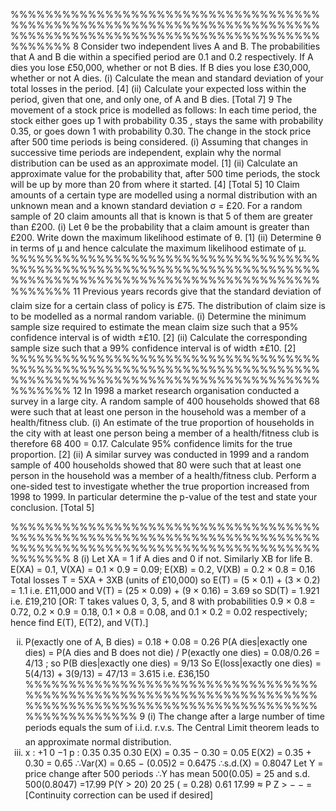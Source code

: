 
%%%%%%%%%%%%%%%%%%%%%%%%%%%%%%%%%%%%%%%%%%%%%%%%%%%%%%%%%%%%%%%%%%%%%%%%%%%%%%%%%%%%%%%%%%%%%%%%%%%%%%%%%%%%%%%%%%%
8 Consider two independent lives A and B. The probabilities that A and B die
within a specified period are 0.1 and 0.2 respectively. If A dies you lose £50,000,
whether or not B dies. If B dies you lose £30,000, whether or not A dies.
(i) Calculate the mean and standard deviation of your total losses in the
period. [4]
(ii) Calculate your expected loss within the period, given that one, and only
one, of A and B dies. 
[Total 7]
9 The movement of a stock price is modelled as follows:
In each time period, the stock either goes up 1 with probability 0.35 , stays the
same with probability 0.35, or goes down 1 with probability 0.30.
The change in the stock price after 500 time periods is being considered.
(i) Assuming that changes in successive time periods are independent,
explain why the normal distribution can be used as an approximate
model. [1]
(ii) Calculate an approximate value for the probability that, after 500 time
periods, the stock will be up by more than 20 from where it started. [4]
[Total 5]
10 Claim amounts of a certain type are modelled using a normal distribution with
an unknown mean and a known standard deviation σ = £20.
For a random sample of 20 claim amounts all that is known is that 5 of them are
greater than £200.
(i) Let θ be the probability that a claim amount is greater than £200. Write
down the maximum likelihood estimate of θ. [1]
(ii) Determine θ in terms of μ and hence calculate the maximum likelihood
estimate of μ. 
%%%%%%%%%%%%%%%%%%%%%%%%%%%%%%%%%%%%%%%%%%%%%%%%%%%%%%%%%%%%%%%%%%%%%%%%%%%%%%%%%%%%%%%%%%%%%%%%%%%%%%%%%%%%%%%%%%%
11 Previous years records give that the standard deviation of claim size for a certain
class of policy is £75. The distribution of claim size is to be modelled as a normal
random variable.
(i) Determine the minimum sample size required to estimate the mean claim
size such that a 95% confidence interval is of width ±£10. [2]
(ii) Calculate the corresponding sample size such that a 99% confidence
interval is of width ±£10. [2]
%%%%%%%%%%%%%%%%%%%%%%%%%%%%%%%%%%%%%%%%%%%%%%%%%%%%%%%%%%%%%%%%%%%%%%%%%%%%%%%%%%%%%%%%%%%%%%%%%%%%%%%%%%%%%%%%%%%
12 In 1998 a market research organisation conducted a survey in a large city. A
random sample of 400 households showed that 68 were such that at least one
person in the household was a member of a health/fitness club.
(i) An estimate of the true proportion of households in the city with at least
one person being a member of a health/fitness club is therefore
68
400
= 0.17. Calculate 95% confidence limits for the true proportion.
[2]
(ii) A similar survey was conducted in 1999 and a random sample of 400
households showed that 80 were such that at least one person in the
household was a member of a health/fitness club.
Perform a one-sided test to investigate whether the true proportion
increased from 1998 to 1999. In particular determine the p-value of the
test and state your conclusion. 
[Total 5]

\newpage


%%%%%%%%%%%%%%%%%%%%%%%%%%%%%%%%%%%%%%%%%%%%%%%%%%%%%%%%%%%%%%%%%%%%%%%%%%%%%%%%%%%%%%%%%%%%%%%%%%%%%%%%%%%%%%%%%%%
8 (i) Let XA = 1 if A dies and 0 if not. Similarly XB for life B.
E(XA) = 0.1, V(XA) = 0.1 × 0.9 = 0.09;
E(XB) = 0.2, V(XB) = 0.2 × 0.8 = 0.16
Total losses T = 5XA + 3XB (units of £10,000)
so E(T) = (5 × 0.1) + (3 × 0.2) = 1.1 i.e. £11,000
and V(T) = (25 × 0.09) + (9 × 0.16) = 3.69 so SD(T) = 1.921
i.e. £19,210
[OR: T takes values 0, 3, 5, and 8 with probabilities 0.9 × 0.8 = 0.72, 0.2 ×
0.9 = 0.18, 0.1 × 0.8 = 0.08, and 0.1 × 0.2 = 0.02 respectively; hence find
E(T), E(T2), and V(T).]

(ii) P(exactly one of A, B dies) = 0.18 + 0.08 = 0.26
P(A dies|exactly one dies) = P(A dies and B does not die) / P(exactly one dies)
= 0.08/0.26 = 4/13 ; so P(B dies|exactly one dies) = 9/13
So E(loss|exactly one dies) = 5(4/13) + 3(9/13) = 47/13 = 3.615
i.e. £36,150
%%%%%%%%%%%%%%%%%%%%%%%%%%%%%%%%%%%%%%%%%%%%%%%%%%%%%%%%%%%%%%%%%%%%%%%%%%%%%%%%%%%%%%%%%%%%%%%%%%%%%%%%%%%%%%%%%%%
9 (i) The change after a large number of time periods equals the sum of i.i.d.
r.v.s.
The Central Limit theorem leads to an approximate normal distribution.
(ii)
x : +1 0 −1
p : 0.35 0.35 0.30
E(X) = 0.35 − 0.30 = 0.05
E(X2) = 0.35 + 0.30 = 0.65
∴Var(X) = 0.65 − (0.05)2 = 0.6475 ∴s.d.(X) = 0.8047
Let Y = price change after 500 periods
∴Y has mean 500(0.05) = 25 and s.d. 500(0.8047) =17.99
P(Y > 20)
20 25
( = 0.28) 0.61
17.99
≈ P Z > − − =
[Continuity correction can be used if desired]
